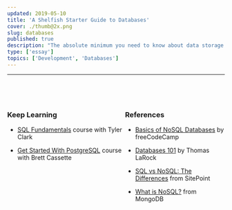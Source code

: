 ```yaml
---
updated: 2019-05-10
title: 'A Shelfish Starter Guide to Databases'
cover: ./thumb@2x.png
slug: databases
published: true
description: "The absolute minimum you need to know about data storage."
type: ['essay']
topics: ['Development', 'Databases']
---
```


<FullWidthImage width="940px" src="https://res.cloudinary.com/dg3gyk0gu/image/upload/c_scale,f_auto,q_auto:best,w_1200/v1594114496/maggieappleton.com/databases-101/DB_1.jpg" alt="Databases 101 - How to build yourself a digital shelf" />

<FullWidthImage width="940px" src="https://res.cloudinary.com/dg3gyk0gu/image/upload/c_scale,f_auto,q_auto:best,w_1200/v1594114495/maggieappleton.com/databases-101/DB_2.jpg" alt="Databases are the storage shelves of the digital world. They're where we store all our masses of information." />

<FullWidthImage width="940px" src="https://res.cloudinary.com/dg3gyk0gu/image/upload/c_scale,f_auto,q_auto:best,w_1200/v1594114496/maggieappleton.com/databases-101/DB_3.jpg" alt="Every database has a DBMS - a database management system. This structures how we organise and interact with all our stored data. We have 4 fundamental ways we interact with databases. We can create, read, update, and delete. Better known as CRUD." />

<FullWidthImage width="940px" src="https://res.cloudinary.com/dg3gyk0gu/image/upload/c_scale,f_auto,q_auto:best,w_1200/v1594114497/maggieappleton.com/databases-101/DB_4.jpg" alt="These DBMS's come in two flavours. Relational DB's organise data in tables made of columns and rows. Columns are type and each row inside them holds a data entry. They're highly structured and have strict data types. We talk to them using SQL - structured query language." />


<FullWidthImage width="940px" src="https://res.cloudinary.com/dg3gyk0gu/image/upload/c_scale,f_auto,q_auto:best,w_1200/v1594114497/maggieappleton.com/databases-101/DB_5.jpg" alt="The second DB type is non-relational, also known as NoSQL. These include graph, kay value, document, and column family types. These are more flexible systems with less strictness around data types. They're good for getting a database up and running quickly since you don't have to create a strict schema before adding the data. They're also good for deploying data across decentralised distributed networks. Of the top five most popoular DBMS services, four are relational and one is NoSQL." />

<FullWidthImage width="940px" src="https://res.cloudinary.com/dg3gyk0gu/image/upload/c_scale,f_auto,q_auto:best,w_1200/v1594114669/maggieappleton.com/databases-101/DB_6.jpg" alt="A winners stage ranking the five most popular database services" />

----

<div style="display: flex;
  flex-direction: row;
  align-content: center;
  margin-top: 60px;">

<div>

### Keep Learning 

* <a href="https://egghead.io/courses/sql-fundamentals?rc=272bjb">SQL Fundamentals</a> course with Tyler Clark

* <a href="https://egghead.io/courses/get-started-with-postgresql?rc=272bjb">Get Started With PostgreSQL</a> course with Brett Cassette

</div>

<div>

### References 

* <a href="https://medium.freecodecamp.org/nosql-databases-5f6639ed9574">Basics of NoSQL Databases</a> by freeCodeCamp

* <a href="https://thomaslarock.com/2018/07/databases-101/">Databases 101</a> by Thomas LaRock

* <a href="https://www.sitepoint.com/sql-vs-nosql-differences/">SQL vs NoSQL: The Differences</a> from SitePoint

* <a href="https://www.mongodb.com/nosql-explained">What is NoSQL?</a> from MongoDB

</div>

</div>